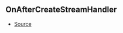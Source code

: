 ## OnAfterCreateStreamHandler



- [Source](https://github.com/Androz2091/discord-player/blob/a0c651a/packages/discord-player/src/Structures/GuildQueue.ts#L56)